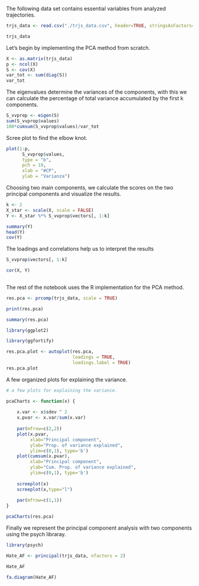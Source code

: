 The following data set contains essential variables from analyzed trajectories. 

```r

trjs_data <- read.csv("./trjs_data.csv", header=TRUE, stringsAsFactors=FALSE)

trjs_data

```

Let's begin by implementing the PCA method from scratch.

```r

X <- as.matrix(trjs_data)
p <- ncol(X)
S <- cov(X)
var_tot <- sum(diag(S))
var_tot

```

The eigenvalues determine the variances of the components, with this we can calculate the percentage of total variance accumulated by the first k components.

```r

S_vvprop <- eigen(S)
sum(S_vvprop$values)
100*cumsum(S_vvprop$values)/var_tot

```

Scree plot to find the elbow knot. 

```r

plot(1:p,
      S_vvprop$values,
      type = "b",
      pch = 19,
      xlab = "#CP",
      ylab = "Varianza")

```
Choosing two main components, we calculate the scores on the two principal components and visualize the results.

```r

k <- 2
X_star <- scale(X, scale = FALSE)
Y <- X_star %*% S_vvprop$vectors[, 1:k]

summary(Y)
head(Y)
cov(Y)

```
The loadings and correlations help us to interpret the results

```r

S_vvprop$vectors[, 1:k]

cor(X, Y)
    
```
The rest of the notebook uses the R implementation for the PCA method.

```r

res.pca <- prcomp(trjs_data, scale = TRUE)

print(res.pca)

```

```r

summary(res.pca)

```


```r

library(ggplot2) 

library(ggfortify) 

res.pca.plot <- autoplot(res.pca, 
                         loadings = TRUE, 
                         loadings.label = TRUE) 
res.pca.plot

```

A few organized plots for explaining the variance.

```r

# a few plots for explaining the variance.

pcaCharts <- function(x) {
  
    x.var <- x$sdev ^ 2
    x.pvar <- x.var/sum(x.var)
    
    par(mfrow=c(2,2))
    plot(x.pvar, 
         xlab="Principal component", 
         ylab="Prop. of variance explained", 
         ylim=c(0,1), type='b')
    plot(cumsum(x.pvar),
         xlab="Principal component", 
         ylab="Cum. Prop. of variance explained", 
         ylim=c(0,1), type='b')
    
    screeplot(x)
    screeplot(x,type="l")
    
    par(mfrow=c(1,1))
}

pcaCharts(res.pca)
```
Finally we represent the principal component analysis with two components using the psych libraray.

```r

library(psych)

Hate_AF <- principal(trjs_data, nfactors = 2)

Hate_AF

```

```r

fa.diagram(Hate_AF)

```


